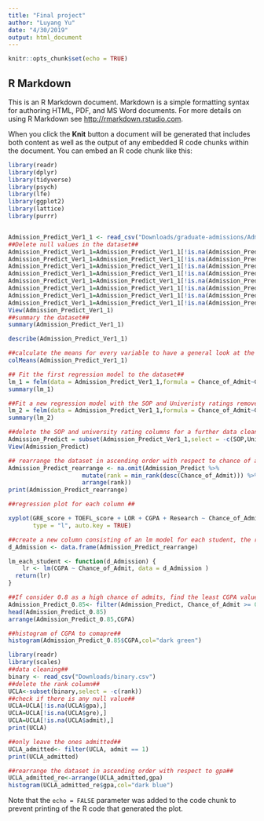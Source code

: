 ```yaml
---
title: "Final project"
author: "Luyang Yu"
date: "4/30/2019"
output: html_document
---
```


```r
knitr::opts_chunk$set(echo = TRUE)
```

## R Markdown

This is an R Markdown document. Markdown is a simple formatting syntax for authoring HTML, PDF, and MS Word documents. For more details on using R Markdown see <http://rmarkdown.rstudio.com>.

When you click the **Knit** button a document will be generated that includes both content as well as the output of any embedded R code chunks within the document. You can embed an R code chunk like this:

```r
library(readr)
library(dplyr)
library(tidyverse)
library(psych)
library(lfe)
library(ggplot2)
library(lattice)
library(purrr)


Admission_Predict_Ver1_1 <- read_csv("Downloads/graduate-admissions/Admission_Predict_Ver1.1.csv")
##Delete null values in the dataset##
Admission_Predict_Ver1_1=Admission_Predict_Ver1_1[!is.na(Admission_Predict_Ver1_1$TOEFL_score),]
Admission_Predict_Ver1_1=Admission_Predict_Ver1_1[!is.na(Admission_Predict_Ver1_1$GRE_score),]
Admission_Predict_Ver1_1=Admission_Predict_Ver1_1[!is.na(Admission_Predict_Ver1_1$University_Rating),]
Admission_Predict_Ver1_1=Admission_Predict_Ver1_1[!is.na(Admission_Predict_Ver1_1$SOP),]
Admission_Predict_Ver1_1=Admission_Predict_Ver1_1[!is.na(Admission_Predict_Ver1_1$LOR),]
Admission_Predict_Ver1_1=Admission_Predict_Ver1_1[!is.na(Admission_Predict_Ver1_1$CGPA),]
Admission_Predict_Ver1_1=Admission_Predict_Ver1_1[!is.na(Admission_Predict_Ver1_1$Research),]
Admission_Predict_Ver1_1=Admission_Predict_Ver1_1[!is.na(Admission_Predict_Ver1_1$Chance_of_Admit),]
View(Admission_Predict_Ver1_1)
##summary the dataset##
summary(Admission_Predict_Ver1_1)

describe(Admission_Predict_Ver1_1)

##calculate the means for every variable to have a general look at the dataset##
colMeans(Admission_Predict_Ver1_1)

## Fit the first regression model to the dataset##
lm_1 = felm(data = Admission_Predict_Ver1_1,formula = Chance_of_Admit~GRE_score+TOEFL_score +LOR+SOP+CGPA+University_Rating+Research)
summary(lm_1)

##Fit a new regression model with the SOP and Univeristy ratings removed##
lm_2 = felm(data = Admission_Predict_Ver1_1,formula = Chance_of_Admit~GRE_score+TOEFL_score +LOR+CGPA+Research)
summary(lm_2)

##delete the SOP and university rating columns for a further data cleaning##
Admission_Predict = subset(Admission_Predict_Ver1_1,select = -c(SOP,University_Rating))
View(Admission_Predict)

## rearrange the dataset in ascending order with respect to chance of admit##
Admission_Predict_rearrange <- na.omit(Admission_Predict %>% 
                     mutate(rank = min_rank(desc(Chance_of_Admit))) %>%
                     arrange(rank))
print(Admission_Predict_rearrange)

##regression plot for each column ##

xyplot(GRE_score + TOEFL_score + LOR + CGPA + Research ~ Chance_of_Admit , data = Admission_Predict,
       type = "l", auto.key = TRUE)

##create a new column consisting of an lm model for each student, the regression is for CGPA~Chance of Admit##
d_Admission <- data.frame(Admission_Predict_rearrange)

lm_each_student <- function(d_Admission) {
    lr <- lm(CGPA ~ Chance_of_Admit, data = d_Admission )
  return(lr)
}

##If consider 0.8 as a high chance of admits, find the least CGPA value##
Admission_Predict_0.85<- filter(Admission_Predict, Chance_of_Admit >= 0.85)
head(Admission_Predict_0.85)
arrange(Admission_Predict_0.85,CGPA)

##histogram of CGPA to comapre##
histogram(Admission_Predict_0.85$CGPA,col="dark green")

```


```r
library(readr)
library(scales)
##data cleaning##
binary <- read_csv("Downloads/binary.csv")
##delete the rank column##
UCLA<-subset(binary,select = -c(rank))
##check if there is any null value##
UCLA=UCLA[!is.na(UCLA$gpa),]
UCLA=UCLA[!is.na(UCLA$gre),]
UCLA=UCLA[!is.na(UCLA$admit),]
print(UCLA)

##only leave the ones admitted##
UCLA_admitted<- filter(UCLA, admit == 1)
print(UCLA_admitted)

##rearrange the dataset in ascending order with respect to gpa##
UCLA_admitted_re<-arrange(UCLA_admitted,gpa)
histogram(UCLA_admitted_re$gpa,col="dark blue")


```



Note that the `echo = FALSE` parameter was added to the code chunk to prevent printing of the R code that generated the plot.
